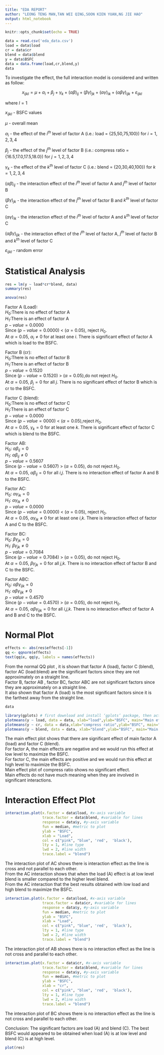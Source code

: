```yaml
---
title: "EDA REPORT"
author: "LEONG TENG MAN,TAN WEI QING,SOON KIEN YUAN,NG JIE HAO"
output: html_notebook
---
```


```r
knitr::opts_chunk$set(echo = TRUE)
```

```r
data = read.csv('eda_data.csv')
load = data$load
cr = data$cr
blend = data$blend
y = data$BSFC
data = data.frame(load,cr,blend,y)
data
```

To investigate the effect, the full interaction model is considered and written as follow:

$$
x_{ijkl} = \mu + \alpha_i + \beta_j + \gamma_k + {(\alpha\beta)}_{ij} + {(\beta\gamma)}_{jk} + {(\alpha\gamma)}_{ik} + {(\alpha\beta\gamma)}_{ijk} + \varepsilon_{ijkl}
$$

where $l = 1$

$x_{ijkl}$ - BSFC values

$\mu$ - overall mean

$\alpha_i$ - the effect of the $i^{th}$ level of factor A (i.e.: load = {25,50,75,100}) for $i = 1,2,3,4$

$\beta_j$ - the effect of the $j^{th}$ level of factor B (i.e.: compress ratio = {16.5,17.0,17.5,18.0}) for $j = 1,2,3,4$

$\gamma_k$ - the effect of the $k^{th}$ level of factor C (i.e.: blend = {20,30,40,100}) for $k = 1,2,3,4$

${(\alpha\beta)}_{ij}$ - the interaction effect of the $i^{th}$ level of factor A and $j^{th}$ level of factor B

${(\beta\gamma)}_{jk}$ - the interaction effect of the $j^{th}$ level of factor B and $k^{th}$ level of factor C

${(\alpha\gamma)}_{ik}$ - the interaction effect of the $i^{th}$ level of factor A and $k^{th}$ level of factor C

${(\alpha\beta\gamma)}_{ijk}$ - the interaction effect of the $i^{th}$ level of factor A, $j^{th}$ level of factor B and $k^{th}$ level of factor C

$\varepsilon_{ijkl}$ - random error

# Statistical Analysis

```r
res = lm(y ~ load*cr*blend, data)
summary(res)
```

```r
anova(res)
```

Factor A (Load):\
$H_{0}$:There is no effect of factor A\
$H_{1}$:There is an effect of factor A\
$p-value = 0.0000$\
Since ($p-value = 0.0000$) $<$ ($\alpha = 0.05$), reject $H_{0}$.\
At $\alpha = 0.05$, $\alpha_{i} \not= 0$ for at least one $i$. There is significant effect of factor A which is load to the BSFC.\

Factor B (cr):\
$H_{0}$:There is no effect of factor B\
$H_{1}$:There is an effect of factor B\
$p-value = 0.1520$\
Since ($p-value = 0.1520$) $>$ ($\alpha = 0.05$),do not reject $H_{0}$.\
At $\alpha = 0.05$, $\beta_{j} = 0$ for all $j$. There is no significant effect of factor B which is cr to the BSFC.\

Factor C (blend):\
$H_{0}$:There is no effect of factor C\
$H_{1}$:There is an effect of factor C\
$p-value = 0.0000$\
Since ($p-value = 0000$) $<$ ($\alpha = 0.05$),reject $H_{0}$.\
At $\alpha = 0.05$, $\gamma_{k} = 0$ for at least one $k$. There is significant effect of factor C which is blend to the BSFC.\

Factor AB:\
$H_{0}$: $\alpha\beta_{ij} = 0$\
$H_{1}$: $\alpha\beta_{ij} \not= 0$\
$p-value = 0.5607$\
Since ($p-value = 0.5607$) $>$ ($\alpha = 0.05$), do not reject $H_{0}$.\
At $\alpha = 0.05$, $\alpha\beta_{ij} = 0$ for all $i$,$j$. There is no interaction effect of factor A and B to the BSFC.\

Factor AC:\
$H_{0}$: $\alpha\gamma_{ik} = 0$\
$H_{1}$: $\alpha\gamma_{ik} \not= 0$\
$p-value = 0.0000$\
Since ($p-value = 0.0000$) $<$ ($\alpha = 0.05$), reject $H_{0}$.\
At $\alpha = 0.05$, $\alpha\gamma_{ik} \not= 0$ for at least one $i$,$k$. There is interaction effect of factor A and C to the BSFC.\

Factor BC:\
$H_{0}$: $\beta\gamma_{jk} = 0$\
$H_{1}$: $\beta\gamma_{jk} \not= 0$\
$p-value = 0.7084$\
Since ($p-value = 0.7084$) $>$ ($\alpha = 0.05$), do not reject $H_{0}$.\
At $\alpha = 0.05$, $\beta\gamma_{jk} = 0$ for all $j$,$k$. There is no interaction effect of factor B and C to the BSFC.\

Factor ABC:\
$H_{0}$: $\alpha\beta\gamma_{ijk} = 0$\
$H_{1}$: $\alpha\beta\gamma_{ijk} \not= 0$\
$p-value = 0.4570$\
Since ($p-value = 0.4570$) $>$ ($\alpha = 0.05$), do not reject $H_{0}$.\
At $\alpha = 0.05$, $\alpha\beta\gamma_{ijk} = 0$ for all $i$,$j$,$k$. There is no interaction effect of factor A and B and C to the BSFC.\

# Normal Plot

```r
effects <- abs(res$effects[-1])
qq <- qqnorm(effects) 
text(qq$x, qq$y, labels = names(effects))
```

From the normal QQ plot , it is shown that factor A (load), factor C (blend), factor AC (load:blend) are the significant factors since they are not approximately on a straight line.\
Factor B, factor AB , factor BC, factor ABC are not significant factors since they are approximately on a straight line.\
It also shown that factor A (load) is the most significant factors since it is the farthest away from the straight line.

```r
data
```

```r
library(gplots) # first download and install ‘gplots’ package, then activate it with a library command
plotmeans(y ~ load, data = data, xlab="load",ylab="BSFC", main="Main effect Plot",barcol="blue")
plotmeans(y ~ cr, data = data,xlab="compress ratio",ylab="BSFC", main="Main effect Plot",barcol="blue")
plotmeans(y ~ blend, data = data, xlab="blend",ylab="BSFC", main="Main effect Plot",barcol="blue")
```

The main effect plot shows that there are significant effect of main factor A (load) and factor C (blend).\
For factor A, the main effects are negative and we would run this effect at low level to maximize the BSFC.\
For factor C, the main effects are positive and we would run this effect at high level to maximize the BSFC.\
Main effect plot of compress ratio shows no significant effect.\
Main effects do not have much meaning when they are involved in significant interactions.

# Interaction Effect Plot

```r
interaction.plot(x.factor = data$load, #x-axis variable
                 trace.factor = data$blend, #variable for lines
                 response = data$y, #y-axis variable
                 fun = median, #metric to plot
                 ylab = "BSFC",
                 xlab = "Load",
                 col = c("pink", "blue", 'red',  'black'),
                 lty = 1, #line type
                 lwd = 2, #line width
                 trace.label = "blend")
```

The interaction plot of AC shows there is interaction effect as the line is cross and not parallel to each other.\
From the AC interaction shows that when the load (A) effect is at low level blend is smaller compared to the higher level blend.\
From the AC interaction that the best results obtained with low load and high blend to maximize the BSFC.\

```r
interaction.plot(x.factor = data$load, #x-axis variable
                 trace.factor = data$cr, #variable for lines
                 response = data$y, #y-axis variable
                 fun = median, #metric to plot
                 ylab = "BSFC",
                 xlab = "Load",
                 col = c("pink", "blue", 'red',  'black'),
                 lty = 1, #line type
                 lwd = 2, #line width
                 trace.label = "blend")
```

The interaction plot of AB shows there is no interaction effect as the line is not cross and parallel to each other.

```r
interaction.plot(x.factor = data$cr, #x-axis variable
                 trace.factor = data$blend, #variable for lines
                 response = data$y, #y-axis variable
                 fun = median, #metric to plot
                 ylab = "BSFC",
                 xlab = "cr",
                 col = c("pink", "blue", 'red',  'black'),
                 lty = 1, #line type
                 lwd = 2, #line width
                 trace.label = "blend")
```

The interaction plot of BC shows there is no interaction effect as the line is not cross and parallel to each other.

Conclusion: The significant factors are load (A) and blend (C). The best BSFC would appeared to be obtained when load (A) is at low level and blend (C) is at high level.

```r
plot(res)
```
